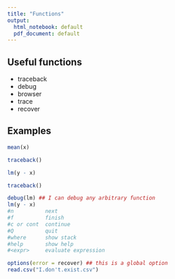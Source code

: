 ```yaml
---
title: "Functions"
output:
  html_notebook: default
  pdf_document: default
---
```


## Useful functions
- traceback
- debug
- browser
- trace
- recover


## Examples
```r
mean(x)
```

```r
traceback()
```

```r
lm(y - x)
```

```r
traceback()
```


```r
debug(lm) ## I can debug any arbitrary function
lm(y - x)
#n          next
#f          finish
#c or cont  continue
#Q          quit
#where      show stack
#help       show help
#<expr>     evaluate expression
```


```r
options(error = recover) ## this is a global option
read.csv("I.don't.exist.csv")
```



